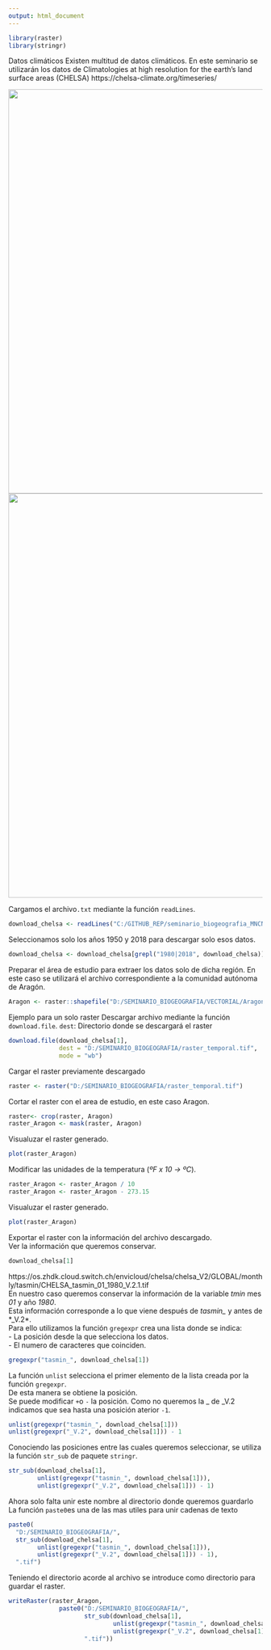 ```yaml
---
output: html_document
---
```

```r
library(raster)
library(stringr)
```

Datos climáticos
Existen multitud de datos climáticos. En este seminario se utilizarán los datos de Climatologies at high resolution for the earth’s land surface areas (CHELSA)
https://chelsa-climate.org/timeseries/

<img src="C:/GITHUB_REP/seminario_biogeografia_MNCN/Chelsa_1.jpg" width="800px">
<img src="C:/GITHUB_REP/seminario_biogeografia_MNCN/Chelsa_2.jpg" width="800px">

Cargamos el archivo`.txt` mediante la función `readLines`.
```r
download_chelsa <- readLines("C:/GITHUB_REP/seminario_biogeografia_MNCN/download_chelsa.txt")
```
Seleccionamos solo los años 1950 y 2018 para descargar solo esos datos.
```r
download_chelsa <- download_chelsa[grepl("1980|2018", download_chelsa)]
```
Preparar el área de estudio para extraer los datos solo de dicha región.
En este caso se utilizará el archivo correspondiente a la comunidad autónoma de Aragón.
```r
Aragon <- raster::shapefile("D:/SEMINARIO_BIOGEOGRAFIA/VECTORIAL/Aragon.shp")
```
Ejemplo para un solo raster
Descargar archivo mediante la función `download.file`.
`dest`: Directorio donde se descargará el raster
```r
download.file(download_chelsa[1],
              dest = "D:/SEMINARIO_BIOGEOGRAFIA/raster_temporal.tif",
              mode = "wb")
```
Cargar el raster previamente descargado
```r
raster <- raster("D:/SEMINARIO_BIOGEOGRAFIA/raster_temporal.tif")
```
Cortar el raster con el area de estudio, en este caso Aragon.  
```r
raster<- crop(raster, Aragon)
raster_Aragon <- mask(raster, Aragon)
```
Visualuzar el raster generado.  
```r
plot(raster_Aragon)
```
  
Modificar las unidades de la temperatura (*ºF x 10 -> ºC*).  
```r
raster_Aragon <- raster_Aragon / 10
raster_Aragon <- raster_Aragon - 273.15
```
Visualuzar el raster generado.  
```r
plot(raster_Aragon)
```
Exportar el raster con la información del archivo descargado.  
Ver la información que queremos conservar.  
```r
download_chelsa[1]
```
https://os.zhdk.cloud.switch.ch/envicloud/chelsa/chelsa_V2/GLOBAL/monthly/tasmin/CHELSA_tasmin_01_1980_V.2.1.tif  
En nuestro caso queremos conservar la información de la variable *tmin* mes *01* y año *1980*.  
Esta información corresponde a lo que viene después de *tasmin_* y antes de *_V.2*.  
Para ello utilizamos la función `gregexpr` crea una lista donde se indica:  
- La posición desde la que selecciona los datos.  
- El numero de caracteres que coinciden.  
```r
gregexpr("tasmin_", download_chelsa[1])
```
La función `unlist` selecciona el primer elemento de la lista creada por la función `gregexpr`.  
De esta manera se obtiene la posición.  
Se puede modificar `+`o `-` la posición. Como no queremos la _ de _V.2 indicamos que sea hasta una posición aterior `-1`.  
```r
unlist(gregexpr("tasmin_", download_chelsa[1]))
unlist(gregexpr("_V.2", download_chelsa[1])) - 1
```
Conociendo las posiciones entre las cuales queremos seleccionar, se utiliza la función `str_sub` de paquete `stringr`.  
```r
str_sub(download_chelsa[1],
        unlist(gregexpr("tasmin_", download_chelsa[1])),
        unlist(gregexpr("_V.2", download_chelsa[1])) - 1)
```
Ahora solo falta unir este nombre al directorio donde queremos guardarlo  
La función `paste0`es una de las mas utiles para unir cadenas de texto  
```r
paste0(
  "D:/SEMINARIO_BIOGEOGRAFIA/",
  str_sub(download_chelsa[1],
        unlist(gregexpr("tasmin_", download_chelsa[1])),
        unlist(gregexpr("_V.2", download_chelsa[1])) - 1),
  ".tif")
```
Teniendo el directorio acorde al archivo se introduce como directorio para guardar el raster.  

```r
writeRaster(raster_Aragon,
              paste0("D:/SEMINARIO_BIOGEOGRAFIA/",
                     str_sub(download_chelsa[1],
                             unlist(gregexpr("tasmin_", download_chelsa[1])),
                             unlist(gregexpr("_V.2", download_chelsa[1])) - 1),
                     ".tif"))
```

